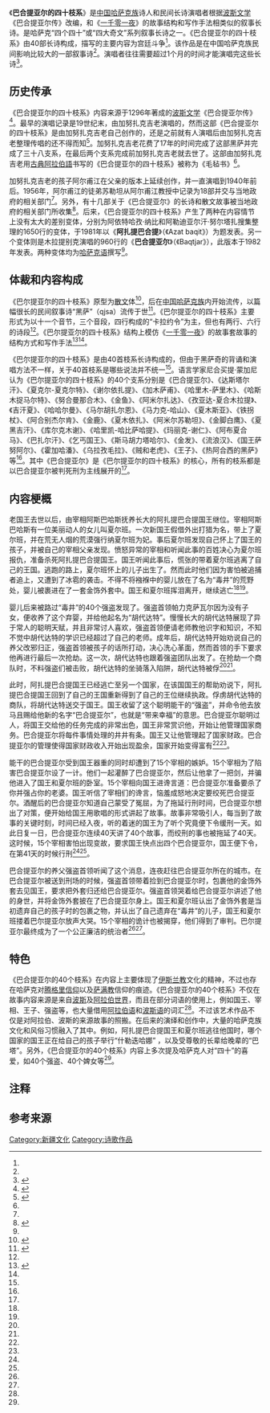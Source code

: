 {{Infobox poem
| name = 《巴合提亚尔的四十枝系》
| author = 
| written = 19世纪末或更早
| country = [[中国|中国]]
| language = 最初以[[古典阿拉伯語|古典阿拉伯語]]书写，后多以[[哈萨克语|哈萨克语]]撰写
| genre = 叙事长诗“黑萨”
|subject = 宫廷斗争
|lines = 1650行、960行
| form = “卡拉约令”为主
| meter = 
| rhyme = 
}}
《'''巴合提亚尔的四十枝系'''》{{efn|巴合提亚尔也可译为巴赫提亚尔<ref name="长诗概述"/>，枝系也会被翻译为支系<ref name="文本研究"/>、树杈<ref>{{cite web |author1=曾焱 |title=“达斯坦奇”哈孜木 |url=http://www.lifeweek.com.cn/2012/0828/38406_2.shtml |website=三联生活周刊 |accessdate=2020-07-15 |archive-date=2020-07-15 |archive-url=https://web.archive.org/web/20200715181024/http://www.lifeweek.com.cn/2012/0828/38406_2.shtml |dead-url=no }}</ref>等}}是[[中国哈萨克族|中国哈萨克族]]诗人和民间长诗演唱者根据[[波斯文学|波斯文学]]《巴合提亚尔传》改编，和《[[一千零一夜|一千零一夜]]》的故事结构和写作手法相类似的叙事长诗。是哈萨克“四个四十”或“四大奇文”系列叙事长诗之一{{efn|其他三部分别为《克里木的四十个英雄》、《鹦鹉故事四十章》和《四十个大臣》<ref name="文本研究"/>}}。《巴合提亚尔的四十枝系》由40部长诗构成，描写的主要内容为宫廷斗争<ref name="文本研究"/>。该作品是在中国哈萨克族民间影响比较大的一部叙事诗<ref name="文本研究"/>。演唱者往往需要超过1个月的时间才能演唱完这些长诗<ref>{{cite journal |author1=尼合迈德·蒙加尼 |author2=校仲彝（译） |title=谈哈萨克民间叙事长诗 |journal=新疆社会科学 |date=1990 |issue=01 |pages=75-80}}</ref>。

== 历史传承 ==
《巴合提亚尔的四十枝系》内容来源于1296年著成的[[波斯文学|波斯文学]]《巴合提亚尔传》<ref name="探解">{{cite journal |author1=木尼拉·赛提哈力 |title=哈萨克族黑萨《巴合提亚尔》探解 |journal=现代妇女(下旬) |date=2013 |issue=05 |pages=135-137}}</ref>。最早的演唱记录是19世纪末，由加努扎克吉老{{efn|吉老不仅是民间文学的演唱者也是当时的统治者、领导者<ref name="文本研究"/>}}演唱的，然而这部《巴合提亚尔的四十枝系》是由加努扎克吉老自己创作的，还是之前就有人演唱后由加努扎克吉老整理传唱的还不得而知<ref name="文本研究">{{Cite thesis |degree=硕士 |title=哈萨克族黑萨《巴合提亚尔的四十支系》的文本研究 |author= 木尼拉·赛提哈力 |year=2014 |publisher=西北民族大学 }}</ref>。加努扎克吉老花费了17年的时间完成了这部黑萨并完成了三十八支系，在最后两个支系完成前加努扎克吉老就去世了。这部由加努扎克吉老用[[古典阿拉伯語|古典阿拉伯語]]书写的《巴合提亚尔的四十枝系》被称为《毛毡书》{{efn|《Kijgz kitap》，因为书皮是用毛毡做的所以被称为《毛毡书》，现已遗失<ref name="文本研究"/>}}<ref name="文本研究"/>。

加努扎克吉老的孩子阿尔甫江在父亲的版本上延续创作，并一直演唱到1940年前后。1956年，阿尔甫江的徒弟苏勒坦从阿尔甫江教授中记录为18部并交与当地政府的相关部门<ref name="文本研究"/>。另外，有十几部关于《巴合提亚尔》的长诗和散文故事被当地政府的相关部门所收集<ref name="长诗概述">{{cite journal |author1=阿吾里汗 |author2=刘兆云 |title=哈萨克族民间叙事长诗概述 |journal=新疆大学学报(哲学社会科学版) |date=1982 |issue=01 |pages=78-90 |doi=10.13568/j.cnki.issn1000-2820.1982.01.010}}</ref>。后来，《巴合提亚尔的四十枝系》产生了两种在内容情节上没有太大的差别变体，分别为阿依特哈孜·纳比和阿勒迪亚尔汗·努尔塔扎搜集整理的1650行的变体，于1981年以《'''阿扎提巴合提'''》（《Azat baqit》）为题发表。另一个变体则是木拉提别克演唱的960行的《'''巴合提亚尔'''》（《Baqtjar》），此版本于1982年发表。两种变体均为[[哈萨克语|哈萨克语]]撰写<ref name="文本研究"/>。

== 体裁和内容构成 ==
《巴尔提亚尔的四十枝系》原型为[[散文|散文]]体<ref>{{cite journal |author1=李建华 |title=简论伊斯兰文化与哈萨克族文学 |journal=名作欣赏 |date=2014 |issue=15 |pages=163-164}}</ref>，后在[[中国哈萨克族|中国哈萨克族]]内开始流传，以篇幅很长的民间叙事诗“黑萨”（qjsa）流传于世<ref>{{cite journal |author1=穆塔里甫 |title=哈萨克族“黑萨”浅论 |journal=民族文学研究 |date=1989 |issue=05 |pages=71-76}}</ref>。《巴尔提亚尔的四十枝系》主要形式为以十一个音节，三个音段，四行构成的“卡拉约令”为主，但也有两行、六行的诗段<ref name="探解"/>。《巴尔提亚尔的四十枝系》结构上模仿《[[一千零一夜|一千零一夜]]》的故事套故事的结构方式和写作手法<ref>{{cite journal |author1=加俊 |title=文化变迁中的哈萨克民间叙事诗“四个四十” |journal=伊犁师范学院学报 |date=2006 |issue=01 |pages=25-27}}</ref><ref name="探解"/>。

《巴尔提亚尔的四十枝系》是由40首枝系长诗构成的，但由于黑萨奇{{efn|黑萨奇是早期哈萨克民间文学的演唱者，一般为年纪较大的男性<ref name="文本研究"/>}}的背诵和演唱方法不一样，关于40首枝系是哪些说法并不统一<ref name="文本研究"/>。语言学家尼合买提·蒙加尼认为《巴尔提亚尔的四十枝系》的40个支系分别是《巴合提亚尔》、《达斯塔尔汗》、《夏克尔-夏克尔特》、《谢尔依扎提》、《加木萨甫》、《哈里木-萨里木》、《哈斯木捉马尔特》、《努合曼那合木》、《金鱼》、《阿米尔扎达》、《孜亚达-夏合木拉提》、《吉汗夏》、《哈哈尔曼》、《马尔胡扎尔恩》、《马力克-哈山》、《夏木斯亚》、《铁拐杖》、《阿合别杰尔肯》、《金鹿》、《夏木依扎》、《阿米尔苏勒坦》、《金脚白鹰》、《夏黑吉汗》、《库尔克木谢》、《哈里凯-哈比萨哈提》、《玛丽克-谢仁》、《阿布夏合马》、《巴扎尔汗》、《乞丐国王》、《斯马胡力塔哈尔》、《金发》、《流浪汉》、《国王萨努阿尔》、《霍加哈潘》、《乌拉孜毛拉》、《贼和老虎》、《王子》、《热阿合西的黑萨》等<ref name="文本研究"/>。其中《巴合提亚尔》是《巴尔提亚尔的四十枝系》的核心，所有的枝系都是以巴合提亚尔被判死刑为主线展开的<ref name="探解"/>。

== 内容梗概 ==
老国王去世以后，由宰相阿斯巴哈斯抚养长大的阿扎提巴合提国王继位。宰相阿斯巴哈斯有一位美丽动人的女儿叫夏尔班。一次新国王假借外出打猎为名，带上了夏尔班，并在荒无人烟的荒漠强行纳夏尔班为妃。事后夏尔班发现自己怀上了国王的孩子，并被自己的宰相父亲发现。愤怒异常的宰相和听闻此事的百姓决心为夏尔班报仇，准备杀死阿扎提巴合提国王。国王听闻此事后，慌张的带着夏尔班逃离了自己的王国。逃跑的路上，夏尔班怀上的儿子出生了。然而此时他们因为害怕被追捕者追上，又遭到了冰雹的袭击。不得不将襁褓中的婴儿放在了名为“毒井”的荒野处，婴儿被裹进在了一套金饰外套中。国王和夏尔班挥泪离开，继续逃亡<ref name="长诗概述"/><ref name="探解"/>。

婴儿后来被路过“毒井”的40个强盗发现了。强盗首领帕力克萨瓦尔因为没有子女，便收养了这个弃婴，并给他起名为“胡代达特”。慢慢长大的胡代达特展现了异于常人的聪明天赋，并且非常讨人喜欢，强盗首领便请老师教他识字和知识，不知不觉中胡代达特的学识已经超过了自己的老师。成年后，胡代达特开始劝说自己的养父改邪归正，强盗首领被孩子的话所打动，决心洗心革面，然而首领的手下要求他再进行最后一次抢劫。这一次，胡代达特也跟着强盗团队出发了。在抢劫一个商队时，不料强盗们被击败，胡代达特的坐骑落入陷阱，胡代达特被俘<ref name="长诗概述"/><ref name="探解"/>。

此时，阿扎提巴合提国王已经逃亡至另一个国家，在该国国王的帮助劝说下，阿扎提巴合提国王回到了自己的王国重新得到了自己的王位继续执政。俘虏胡代达特的商队，将胡代达特送交于国王。国王收留了这个聪明能干的“强盗”，并命令他去放马且赐给他新的名字“巴合提亚尔”，也就是“带来幸福”的意思。巴合提亚尔聪明过人，将国王交给他的任务完成的非常出色，国王非常赏识他，开始让他管理国家商务。巴合提亚尔将每件事情处理的井井有条。国王又让他管理起了国家财政。巴合提亚尔的管理使得国家财政收入开始出现盈余，国家开始变得富有<ref name="长诗概述"/><ref name="探解"/>。

能干的巴合提亚尔受到国王器重的同时却遭到了15个宰相的嫉妒。15个宰相为了陷害巴合提亚尔设了一计。他们一起灌醉了巴合提亚尔，然后让他拿了一把剑，并骗他进入了国王和夏尔班的卧室。15个宰相向国王进谗言道：巴合提亚尔准备要杀了你并强占你的老婆。国王听信了宰相们的谗言，恼羞成怒地决定要绞死巴合提亚尔。酒醒后的巴合提亚尔知道自己蒙受了冤屈，为了拖延行刑时间，巴合提亚尔想出了对策，便开始给国王用歌唱的形式讲起了故事。故事非常吸引人，每当到了故事的关键时刻，时间已经入夜，听的着迷的国王为了听个究竟便下令缓刑一天。如此日复一日，巴合提亚尔连续40天讲了40个故事，而绞刑的事也被拖延了40天。这时候，15个宰相害怕出现变故，要求国王快点出四个巴合提亚尔，国王便下令，在第41天的时候行刑<ref name="长诗概述"/><ref name="探解"/>。

巴合提亚尔的养父强盗首领听闻了这个消息，连夜赶往巴合提亚尔所在的城市。在巴合提亚尔被送到刑场的时候，强盗首领带着捡到巴合提亚尔时，包裹他的金饰外套去见国王，要求把外套归还给巴合提亚尔。强盗首领哭着给巴合提亚尔讲述了他的身世，并将金饰外套披在了巴合提亚尔身上。国王和夏尔班认出了金饰外套是当初遗弃自己的孩子时的包裹之物，并认出了自己遗弃在“毒井”的儿子，国王和夏尔班搂着巴尔提亚尔放声大哭。15个宰相的诡计也被揭穿，他们得到了审判。巴尔提亚尔最终成为了一个公正廉洁的统治者<ref name="长诗概述"/><ref name="探解"/>。

== 特色 ==
《巴合提亚尔的40个枝系》在内容上主要体现了[[伊斯兰教|伊斯兰教]]文化的精神，不过也存在哈萨克对[[腾格里信仰|腾格里信仰]]以及[[萨满教|萨满教]]信仰的痕迹。《巴合提亚尔的40个枝系》不仅在故事内容来源是来自[[波斯|波斯]]及[[阿拉伯世界|阿拉伯世界]]，而且在部分词语的使用上，例如国王、宰相、王子、强盗等，也大量借用[[阿拉伯语|阿拉伯语]]和[[波斯语|波斯语]]的词汇<ref name="探解"/>。不过该艺术作品不仅是对阿拉伯、波斯的来源故事的照搬。在后来的演绎和创作中，大量的哈萨克族文化和风俗习惯融入了其中。例如，阿扎提巴合提国王和夏尔班逃往他国时，哪个国家的国王正在给自己的孩子举行“什勒迭哈娜” {{efn|即哈萨克风俗“贺生礼”}} ，以及受尊敬的长辈给晚辈的“巴塔”{{efn|bata，祝福}}。另外，《巴合提亚尔的40个枝系》内容上多次提及哈萨克人对“四十”的喜爱，如40个强盗、40个婢女等<ref name="探解"/>。

== 注释 ==
{{notelist}}
== 参考来源 ==
{{reflist}}

[[Category:新疆文化|Category:新疆文化]]
[[Category:诗歌作品|Category:诗歌作品]]